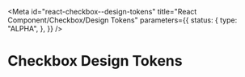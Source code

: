 <!-- @license CC0-1.0 -->


<Meta
  id="react-checkbox--design-tokens"
  title="React Component/Checkbox/Design Tokens"
  parameters={{
    status: {
      type: "ALPHA",
    },
  }}
/>

# Checkbox Design Tokens

<ComponentTokensSection tokens={tokens} definition={tokensDefinition} component="utrecht-checkbox" />

